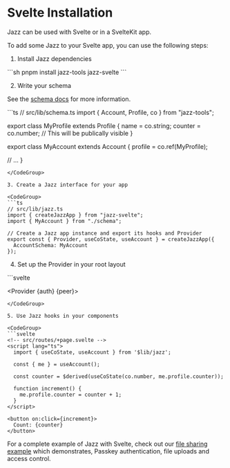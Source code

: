 

# Svelte Installation

Jazz can be used with Svelte or in a SvelteKit app.

To add some Jazz to your Svelte app, you can use the following steps:

1. Install Jazz dependencies

<CodeGroup>
```sh
pnpm install jazz-tools jazz-svelte
```
</CodeGroup>

2. Write your schema

See the [schema docs](/docs/schemas/covalues) for more information.

<CodeGroup>
```ts
// src/lib/schema.ts
import { Account, Profile, co } from "jazz-tools";

export class MyProfile extends Profile {
  name = co.string;
  counter = co.number; // This will be publically visible
}

export class MyAccount extends Account {
  profile = co.ref(MyProfile);

  // ...
}
```
</CodeGroup>

3. Create a Jazz interface for your app

<CodeGroup>
```ts
// src/lib/jazz.ts
import { createJazzApp } from "jazz-svelte";
import { MyAccount } from "./schema";

// Create a Jazz app instance and export its hooks and Provider
export const { Provider, useCoState, useAccount } = createJazzApp({
  AccountSchema: MyAccount
});
```
</CodeGroup>

4. Set up the Provider in your root layout

<CodeGroup>
```svelte
<!-- src/routes/+layout.svelte -->
<script lang="ts">
  import { Provider } from '$lib/jazz';

  // Example configuration for authentication and peer connection
  let auth = null; // Replace with your auth implementation
  let peer = "wss://your-peer-endpoint";
</script>

<Provider {auth} {peer}>
  <App />
</Provider>
```
</CodeGroup>

5. Use Jazz hooks in your components

<CodeGroup>
```svelte
<!-- src/routes/+page.svelte -->
<script lang="ts">
  import { useCoState, useAccount } from '$lib/jazz';

  const { me } = useAccount();

  const counter = $derived(useCoState(co.number, me.profile.counter));

  function increment() {
    me.profile.counter = counter + 1;
  }
</script>

<button on:click={increment}>
  Count: {counter}
</button>
```
</CodeGroup>

For a complete example of Jazz with Svelte, check out our [file sharing example](https://github.com/gardencmp/jazz/tree/main/examples/file-share-svelte) which demonstrates, Passkey authentication, file uploads and access control.
